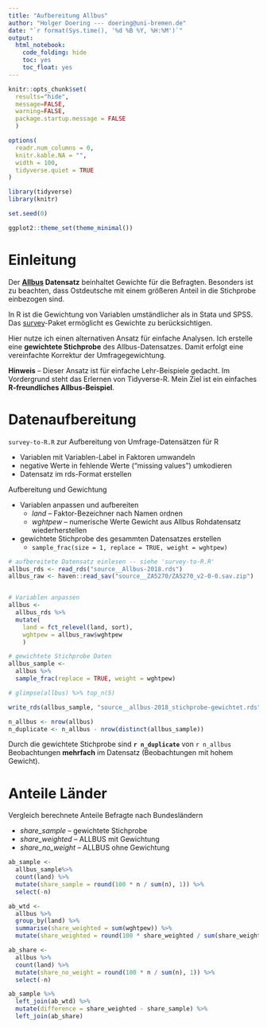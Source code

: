 ```yaml
---
title: "Aufbereitung Allbus"
author: "Holger Doering --- doering@uni-bremen.de"
date: "`r format(Sys.time(), '%d %B %Y, %H:%M')`"
output:
  html_notebook:
    code_folding: hide
    toc: yes
    toc_float: yes
---
```

<style type="text/css"> <!-- .table { width: auto } ---> </style>

```r
knitr::opts_chunk$set(
  results="hide",
  message=FALSE,
  warning=FALSE,
  package.startup.message = FALSE
  )

options(
  readr.num_columns = 0,
  knitr.kable.NA = "",
  width = 100,
  tidyverse.quiet = TRUE
)
```


```r
library(tidyverse)
library(knitr)

set.seed(0)

ggplot2::theme_set(theme_minimal())
```

# Einleitung

Der __[Allbus]() Datensatz__ beinhaltet Gewichte für die Befragten. Besonders ist zu beachten, dass Ostdeutsche mit einem größeren Anteil in die Stichprobe einbezogen sind.

In R ist die Gewichtung von Variablen umständlicher als in Stata und SPSS. Das [survey](https://cran.r-project.org/web/packages/survey/)-Paket ermöglicht es Gewichte zu berücksichtigen.

Hier nutze ich einen alternativen Ansatz für einfache Analysen. Ich erstelle eine __gewichtete Stichprobe__ des Allbus-Datensatzes. Damit erfolgt eine vereinfachte Korrektur der Umfragegewichtung.

__Hinweis__ -- Dieser Ansatz ist für einfache Lehr-Beispiele gedacht. Im Vordergrund steht das Erlernen von Tidyverse-R. Mein Ziel ist ein einfaches __R-freundliches Allbus-Beispiel__.


# Datenaufbereitung

`survey-to-R.R` zur Aufbereitung von Umfrage-Datensätzen für R

+ Variablen mit Variablen-Label in Faktoren umwandeln
+ negative Werte in fehlende Werte ("missing values") umkodieren
+ Datensatz im rds-Format erstellen

Aufbereitung und Gewichtung

+ Variablen anpassen und aufbereiten
   + _land_ -- Faktor-Bezeichner nach Namen ordnen
   + _wghtpew_ -- numerische Werte Gewicht aus Allbus Rohdatensatz wiederherstellen
+ gewichtete Stichprobe des gesammten Datensatzes erstellen
  + `sample_frac(size = 1, replace = TRUE, weight = wghtpew)`

```r
# aufbereitete Datensatz einlesen -- siehe 'survey-to-R.R'
allbus_rds <- read_rds("source__Allbus-2018.rds")
allbus_raw <- haven::read_sav("source__ZA5270/ZA5270_v2-0-0.sav.zip")


# Variablen anpassen
allbus <- 
  allbus_rds %>% 
  mutate(
    land = fct_relevel(land, sort),
    wghtpew = allbus_raw$wghtpew
    )

# gewichtete Stichprobe Daten
allbus_sample <-
  allbus %>% 
  sample_frac(replace = TRUE, weight = wghtpew)

# glimpse(allbus) %>% top_n(5)

write_rds(allbus_sample, "source__allbus-2018_stichprobe-gewichtet.rds", compress = "xz")
```


```r
n_allbus <- nrow(allbus)
n_duplicate <- n_allbus - nrow(distinct(allbus_sample))
```

Durch die gewichtete Stichprobe sind __`r n_duplicate`__ von `r n_allbus` Beobachtungen __mehrfach__ im Datensatz (Beobachtungen mit hohem Gewicht).


# Anteile Länder

Vergleich berechnete Anteile Befragte nach Bundesländern

* _share_sample_ -- gewichtete Stichprobe
* _share_weighted_ -- ALLBUS mit Gewichtung
* _share_no_weight_ -- ALLBUS ohne Gewichtung


```r
ab_sample <- 
  allbus_sample%>%
  count(land) %>%
  mutate(share_sample = round(100 * n / sum(n), 1)) %>% 
  select(-n)

ab_wtd <- 
  allbus %>% 
  group_by(land) %>% 
  summarise(share_weighted = sum(wghtpew)) %>% 
  mutate(share_weighted = round(100 * share_weighted / sum(share_weighted), 1))

ab_share <- 
  allbus %>%
  count(land) %>%
  mutate(share_no_weight = round(100 * n / sum(n), 1)) %>% 
  select(-n)

ab_sample %>% 
  left_join(ab_wtd) %>% 
  mutate(difference = share_weighted - share_sample) %>% 
  left_join(ab_share)
```

